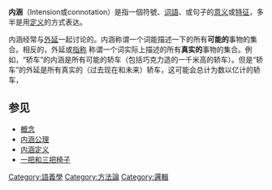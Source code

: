 {{Unreferenced |time=2008-06-20T08:46:01+00:00 }}
'''内涵'''（Intension或connotation）是指一個符號、[[词語|词語]]、或句子的[[意义|意义]]或[[特征|特征]]，多半是用[[定义|定义]]的方式表达。

内涵经常与[[外延|外延]]一起讨论的。内涵称谓一个词能描述一下的所有'''可能的'''事物的集合。相反的，外延或[[指称|指称]] 称谓一个词实际上描述的所有'''真实的'''事物的集合。例如，“轿车”的内涵是所有可能的轿车（包括巧克力造的一千米高的轿车）。但是“轿车”的外延是所有真实的（过去现在和未来）轿车，这可能会总计为数以亿计的轿车，

==参见==
*[[概念|概念]]
*[[内涵公理|内涵公理]]
*[[定义|内涵定义]]
*[[一把和三把椅子|一把和三把椅子]]

{{Logic-stub}}
[[Category:語義學|Category:語義學]]
[[Category:方法論|Category:方法論]]
[[Category:邏輯|Category:邏輯]]